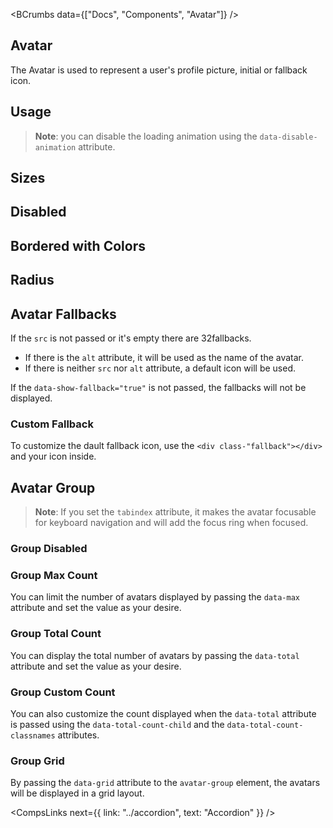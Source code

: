 
<BCrumbs data={["Docs", "Components", "Avatar"]} />

<Article>

# Avatar

The Avatar is used to represent a user's profile picture, initial or fallback icon.

## Usage

<CodePreview code={avatarCodes.usage} />

> **Note**: you can disable the loading animation using the `data-disable-animation` attribute.

## Sizes

<CodePreview code={avatarCodes.sizes} />

## Disabled

<CodePreview code={avatarCodes.disabled} />

## Bordered with Colors

<CodePreview code={avatarCodes.borderedWithColors} />

## Radius

<CodePreview code={avatarCodes.radius} />

## Avatar Fallbacks

If the `src` is not passed or it's empty there are 32fallbacks.

-   If there is the `alt` attribute, it will be used as the name of the avatar.
-   If there is neither `src` nor `alt` attribute, a default icon will be used.

If the `data-show-fallback="true"` is not passed, the fallbacks will not be displayed.

<CodePreview code={avatarCodes.fallbacks} />

### Custom Fallback

To customize the dault fallback icon, use the `<div class-"fallback"></div>` and your icon inside.

<CodePreview code={avatarCodes.customFallback} />

## Avatar Group

<CodePreview code={avatarCodes.group} />

> **Note**: If you set the `tabindex` attribute, it makes the avatar focusable for keyboard navigation and will add the focus ring when focused.

### Group Disabled

<CodePreview code={avatarCodes.groupDisabled} />

### Group Max Count

You can limit the number of avatars displayed by passing the `data-max` attribute and set the value as your desire.

<CodePreview code={avatarCodes.groupMaxCount} />

### Group Total Count

You can display the total number of avatars by passing the `data-total` attribute and set the value as your desire.

<CodePreview code={avatarCodes.groupTotalCount} />

### Group Custom Count

You can also customize the count displayed when the `data-total` attribute is passed using the `data-total-count-child` and the `data-total-count-classnames` attributes.

<CodePreview code={avatarCodes.groupCustomCount} />

### Group Grid

By passing the `data-grid` attribute to the `avatar-group` element, the avatars will be displayed in a grid layout.

<CodePreview code={avatarCodes.groupGrid} />

<CompsLinks next={{ link: "../accordion", text: "Accordion" }} />

</Article>

